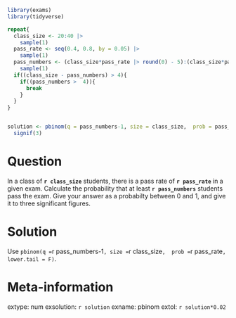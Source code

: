 ```r
library(exams)
library(tidyverse)

repeat{
  class_size <- 20:40 |> 
    sample(1)
  pass_rate <- seq(0.4, 0.8, by = 0.05) |> 
    sample(1)
  pass_numbers <- (class_size*pass_rate |> round(0) - 5):(class_size*pass_rate |> round(0) + 2) |> 
    sample(1)
  if((class_size - pass_numbers) > 4){
    if((pass_numbers >  4)){
      break
    }
  }
}


solution <- pbinom(q = pass_numbers-1, size = class_size,  prob = pass_rate, lower.tail = F) |> 
  signif(3)
```


Question
========
In a class of __`r class_size`__ students, there is a pass rate of __`r pass_rate`__ in a given exam. Calculate the probability that at least __`r pass_numbers`__ students pass the exam. Give your answer as a probabilty between 0 and 1, and give it to three significant figures.



Solution
========
Use `pbinom(q = `r pass_numbers-1`, size = `r class_size`,  prob = `r pass_rate`, lower.tail = F)`.


Meta-information
================
extype: num
exsolution: `r solution`
exname: pbinom
extol: `r solution*0.02`
